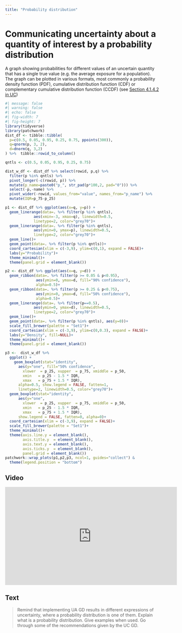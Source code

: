 ```yaml
---
title: "Probability distribution"
---
```


# Communicating uncertainty about a quantity of interest by a probability distribution  

A graph showing probabilities for different values of an uncertain quantity that has a single true value (e.g. the average exposure for a population). The graph can be plotted in various formats, most commonly a probability density function (PDF), cumulative distribution function (CDF) or complementary cumulative distribution function (CCDF) (see [Section 4.1.4.2 in UC](https://doi.org/10.2903/j.efsa.2019.5520))

```r
#| message: false
#| warning: false
#| echo: false
#| fig-width: 7
#| fig-height: 7
library(tidyverse)
library(patchwork)
dist_df <- tibble::tibble(
  p=c(0.5, 0.05, 0.95, 0.25, 0.75, ppoints(300)),
  q=qnorm(p, 3, 2),
  d=dnorm(q, 3,2)
) %>%  tibble::rowid_to_column() 

qntls <- c(0.5, 0.05, 0.95, 0.25, 0.75)

dist_w_df <- dist_df %>% select(rowid, p,q) %>% 
  filter(p %in% qntls) %>%
  pivot_longer(-c(rowid, p)) %>% 
  mutate(p_name=paste0("p_", str_pad(p*100,2, pad="0"))) %>% 
  select(-p,-name) %>% 
  pivot_wider(-rowid, values_from="value", names_from="p_name") %>% 
  mutate(IQR=p_75-p_25)

p1 <- dist_df %>% ggplot(aes(x=q, y=p)) +
  geom_linerange(data=. %>% filter(p %in% qntls),
             aes(xmin=-3, xmax=q), linewidth=0.5, 
             linetype=2, color="grey70")+
  geom_linerange(data=. %>% filter(p %in% qntls),
             aes(ymin=0, ymax=p), linewidth=0.5, 
             linetype=2, color="grey70")+
  geom_line()+
  geom_point(data=. %>% filter(p %in% qntls))+
  coord_cartesian(xlim = c(-3,9), ylim=c(0,1), expand = FALSE)+
  labs(y="Probability")+
  theme_minimal()+
  theme(panel.grid = element_blank())

p2 <- dist_df %>% ggplot(aes(x=q, y=d)) +
  geom_ribbon(data=. %>% filter(p >= 0.05 & p<0.95), 
              aes(ymin=0, ymax=d, fill="90% confidence"),
              alpha=0.5)+
  geom_ribbon(data=. %>% filter(p >= 0.25 & p<0.75), 
              aes(ymin=0, ymax=d, fill="50% confidence"),
              alpha=0.5)+
  geom_linerange(data=. %>% filter(p==0.5),
             aes(ymin=0, ymax=d), linewidth=0.5, 
             linetype=2, color="grey70")+
  geom_line()+
  geom_point(data=. %>% filter(p %in% qntls), aes(y=0))+
  scale_fill_brewer(palette = "Set1")+
  coord_cartesian(xlim = c(-3,9), ylim=c(0,0.3), expand = FALSE)+
  labs(y="Density", fill=NULL)+
  theme_minimal()+
  theme(panel.grid = element_blank())

p3 <-  dist_w_df %>% 
  ggplot() + 
    geom_boxplot(stat="identity", 
      aes(y="one", fill="50% confidence",
        xlower  = p_25, xupper  = p_75, xmiddle = p_50,
        xmin   = p_25 - 1.5 * IQR, 
        xmax   = p_75 + 1.5 * IQR), 
      alpha=0.5, show.legend = FALSE, fatten=1,
      linetype=2, linewidth=0.5, color="grey70")+ 
  geom_boxplot(stat="identity", 
      aes(y="one", 
        xlower  = p_25, xupper  = p_75, xmiddle = p_50,
        xmin   = p_25 - 1.5 * IQR, 
        xmax   = p_75 + 1.5 * IQR), 
      show.legend = FALSE, fatten=0, alpha=0)+
  coord_cartesian(xlim = c(-3,9), expand = FALSE)+
  scale_fill_brewer(palette = "Set1")+
  theme_minimal()+
  theme(axis.line.y = element_blank(),
        axis.title.y  = element_blank(),
        axis.text.y = element_blank(),
        axis.ticks.y  = element_blank(),
        panel.grid = element_blank())
patchwork::wrap_plots(p1,p2,p3, ncol=1, guides="collect") &
  theme(legend.position = "bottom")


```


:::: {.panel-tabset}

## Video

<iframe width="560px" height="320px" allowfullscreen="true" allow="autoplay *" title="Sequence 01_Sub_06,00_1" src="https://lu.instructuremedia.com/embed/d5984fd2-a3bd-4dd6-b594-b6e2ecfc91f1" frameborder="0"></iframe>

## Text

> Remind that implementing UA GD results in different expressions of uncertainty, where a probability distribution is one of them. Explain what is a probability distribution. Give examples when used. Go through some of the recommendations given by the UC GD. 

::::







